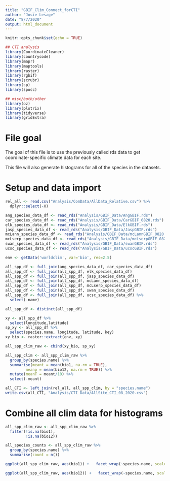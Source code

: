 ```yaml
---
title: "GBIF_Clim_Connect_forCTI"
author: "Josie Lesage"
date: "8/7/2020"
output: html_document
---
```


```r
knitr::opts_chunk$set(echo = TRUE)

## CTI analysis
library(CoordinateCleaner)
library(countrycode)
library(mapr)
library(maptools)
library(raster)
library(rgbif)
library(scrubr)
library(sp)
library(spocc)

## misc/both/other
library(oz)
library(plotrix)
library(tidyverse)
library(gridExtra)
```

# File goal

The goal of this file is to use the previously called rds data to get coordinate-specific climate data for each site. 

This file will also generate histograms for all of the species in the datasets. 

# Setup and data import


```r
rel_all <- read.csv("Analysis/ComData/AllData_Relative.csv") %>%
  dplyr::select(-X)

ang_species_data_df <- read_rds("Analysis/GBIF_Data/AngGBIF.rds")
car_species_data_df <- read_rds("Analysis/GBIF_Data/CarGBIF_0820.rds")
elk_species_data_df <- read_rds("Analysis/GBIF_Data/ElkGBIF.rds")
jasp_species_data_df <- read_rds("Analysis/GBIF_Data/JaspGBIF.rds")
mcLann_species_data_df <- read_rds("Analysis/GBIF_Data/mcLannGBIF_0820.rds")
mcLserp_species_data_df <- read_rds("Analysis/GBIF_Data/mcLserpGBIF_0820.rds")
swan_species_data_df <- read_rds("Analysis/GBIF_Data/swanGBIF.rds")
ucsc_species_data_df <- read_rds("Analysis/GBIF_Data/ucscGBIF.rds")

env <- getData('worldclim', var='bio', res=2.5)

all_spp_df <- full_join(ang_species_data_df, car_species_data_df)
all_spp_df <- full_join(all_spp_df, elk_species_data_df)
all_spp_df <- full_join(all_spp_df, jasp_species_data_df)
all_spp_df <- full_join(all_spp_df, mcLann_species_data_df)
all_spp_df <- full_join(all_spp_df, mcLserp_species_data_df)
all_spp_df <- full_join(all_spp_df, swan_species_data_df)
all_spp_df <- full_join(all_spp_df, ucsc_species_data_df) %>%
  select(-name)
```


```r
all_spp_df <- distinct(all_spp_df)

xy <- all_spp_df %>%
  select(longitude,latitude)
sp_xy <- all_spp_df %>%
  select(species.name, longitude, latitude, key)
xy_bio <- raster::extract(env, xy)

all_spp_clim_raw <- cbind(xy_bio, sp_xy)

all_spp_clim <- all_spp_clim_raw %>%
  group_by(species.name) %>%
  summarise(meant = mean(bio1, na.rm = TRUE),
         meanp = mean(bio12, na.rm = TRUE)) %>%
  mutate(meanT = meant/10) %>%
  select(-meant) 

all_CTI <- left_join(rel_all, all_spp_clim, by = "species.name") 
write.csv(all_CTI, "Analysis/CTI Data/AllSite_CTI_08_2020.csv")
```

# Combine all clim data for histograms
```r
all_spp_clim_raw <- all_spp_clim_raw %>%
  filter(!is.na(bio1),
         !is.na(bio12))

all_species_counts <- all_spp_clim_raw %>%
  group_by(species.name) %>%
  summarise(count = n())

ggplot(all_spp_clim_raw, aes(bio1)) +   facet_wrap(~species.name, scales = "free") +  geom_histogram()

ggplot(all_spp_clim_raw, aes(bio12)) +   facet_wrap(~species.name, scales = "free") +   geom_histogram()

```

